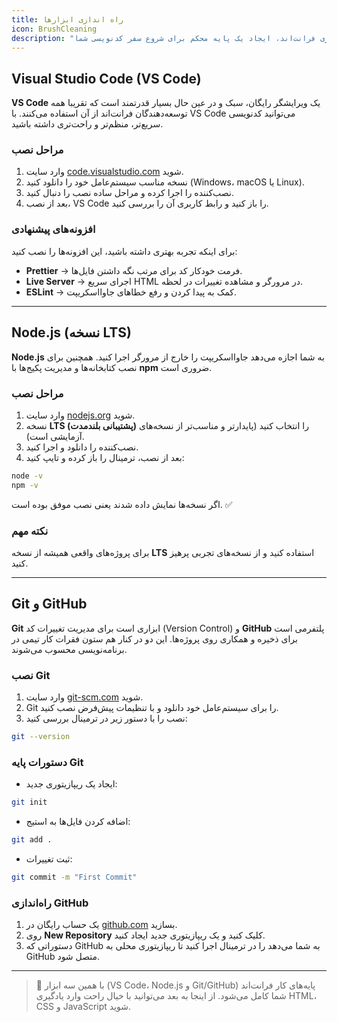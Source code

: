 ```yaml
---
title: راه اندازی ابزارها
icon: BrushCleaning
description: "راهنمای ساده و عملی برای نصب و راه‌اندازی ابزارهای ضروری فرانت‌اند، ایجاد یک پایه محکم برای شروع سفر کدنویسی شما."
---
```


## Visual Studio Code (VS Code)

**VS Code** یک ویرایشگر رایگان، سبک و در عین حال بسیار قدرتمند است که تقریبا همه توسعه‌دهندگان فرانت‌اند از آن استفاده می‌کنند. با VS Code می‌توانید کدنویسی سریع‌تر، منظم‌تر و راحت‌تری داشته باشید.

### مراحل نصب

1. وارد سایت [code.visualstudio.com](https://code.visualstudio.com/) شوید.
2. نسخه مناسب سیستم‌عامل خود را دانلود کنید (Windows، macOS یا Linux).
3. نصب‌کننده را اجرا کرده و مراحل ساده نصب را دنبال کنید.
4. بعد از نصب، VS Code را باز کنید و رابط کاربری آن را بررسی کنید.

### افزونه‌های پیشنهادی

برای اینکه تجربه بهتری داشته باشید، این افزونه‌ها را نصب کنید:

- **Prettier** → فرمت خودکار کد برای مرتب نگه داشتن فایل‌ها.
- **Live Server** → اجرای سریع HTML در مرورگر و مشاهده تغییرات در لحظه.
- **ESLint** → کمک به پیدا کردن و رفع خطاهای جاوااسکریپت.

---

## Node.js (نسخه LTS)

**Node.js** به شما اجازه می‌دهد جاوااسکریپت را خارج از مرورگر اجرا کنید. همچنین برای نصب کتابخانه‌ها و مدیریت پکیج‌ها با **npm** ضروری است.

### مراحل نصب

1. وارد سایت [nodejs.org](https://nodejs.org/en) شوید.
2. نسخه **LTS (پشتیبانی بلندمدت)** را انتخاب کنید (پایدارتر و مناسب‌تر از نسخه‌های آزمایشی است).
3. نصب‌کننده را دانلود و اجرا کنید.
4. بعد از نصب، ترمینال را باز کرده و تایپ کنید:

```bash
node -v
npm -v
```

اگر نسخه‌ها نمایش داده شدند یعنی نصب موفق بوده است. ✅

### نکته مهم

برای پروژه‌های واقعی همیشه از نسخه **LTS** استفاده کنید و از نسخه‌های تجربی پرهیز کنید.

---

## Git و GitHub

**Git** ابزاری است برای مدیریت تغییرات کد (Version Control) و **GitHub** پلتفرمی است برای ذخیره و همکاری روی پروژه‌ها. این دو در کنار هم ستون فقرات کار تیمی در برنامه‌نویسی محسوب می‌شوند.

### نصب Git

1. وارد سایت [git-scm.com](https://git-scm.com/downloads) شوید.
2. Git را برای سیستم‌عامل خود دانلود و با تنظیمات پیش‌فرض نصب کنید.
3. نصب را با دستور زیر در ترمینال بررسی کنید:

```bash
git --version
```

### دستورات پایه Git

- ایجاد یک ریپازیتوری جدید:

```bash
git init
```

- اضافه کردن فایل‌ها به استیج:

```bash
git add .
```

- ثبت تغییرات:

```bash
git commit -m "First Commit"
```

### راه‌اندازی GitHub

1. یک حساب رایگان در [github.com](https://github.com) بسازید.
2. روی **New Repository** کلیک کنید و یک ریپازیتوری جدید ایجاد کنید.
3. دستوراتی که GitHub به شما می‌دهد را در ترمینال اجرا کنید تا ریپازیتوری محلی به GitHub متصل شود.

---

> 🎯 با همین سه ابزار (VS Code، Node.js و Git/GitHub) پایه‌های کار فرانت‌اند شما کامل می‌شود. از اینجا به بعد می‌توانید با خیال راحت وارد یادگیری HTML، CSS و JavaScript شوید.
